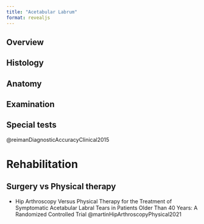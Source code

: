 ```yaml
---
title: "Acetabular Labrum"
format: revealjs
---
```


<!--
Hip Labrum

What is it 
What is it made of
Function
Dysfunction / injury
Anterior tear
Posterior tear

Treatment goals
- biomech?
- bloodflow?
- strengthening stabilizers?
- 

How does it heal
vascularity?

rehabilitation

CPG

-->


## Overview



## Histology


## Anatomy

## Examination

## Special tests

@reimanDiagnosticAccuracyClinical2015 


# Rehabilitation

## Surgery vs Physical therapy

- Hip Arthroscopy Versus Physical Therapy for the Treatment of Symptomatic Acetabular Labral Tears in Patients Older Than 40 Years: A Randomized Controlled Trial @martinHipArthroscopyPhysical2021 


